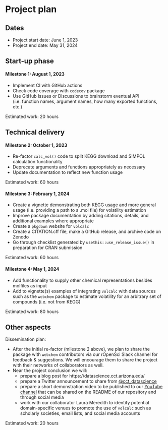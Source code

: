 # Project plan

## Dates

- Project start date: June 1, 2023
- Project end date: May 31, 2024

## Start-up phase
<!--
Covering the planning phase, this section should provide a relatively detailed plan of how work will start on the project. This section is important because projects need to get up and running quickly.


 - [ ] Setting up collaboration platform inc. code for contributors etc.
 - [ ] Licence decisions
 - [ ] Reporting framework
-->

#### Milestone 1: August 1, 2023

- Implement CI with GitHub actions
- Check code coverage with `codecov` package
- Use GitHub Issues or Discussions to brainstorm eventual API (i.e. function names, argument names, how many exported functions, etc.)

Estimated work: 20 hours


## Technical delivery
<!--
Covering the actual delivery of the project this section should provide at least a high-level the implementation. 

Including target dates is really important as you need to be committed and the ISC need to have a means of tracking delivery
-->

#### Milestone 2: October 1, 2023

- Re-factor `calc_vol()` code to split KEGG download and SIMPOL calculation functionality
- Deprecate arguments and functions appropriately as necessary
- Update documentation to reflect new function usage

Estimated work: 60 hours


#### Milestone 3: February 1, 2024

- Create a vignette demonstrating both KEGG usage and more general usage (i.e. providing a path to a .mol file) for volatility estimation
- Improve package documentation by adding citations, details, and additional examples where appropriate
- Create a `pkgdown` website for `volcalc`
- Create a CITATION.cff file, make a GitHub release, and archive code on Zenodo
- Go through checklist generated by `usethis::use_release_issue()` in preparation for CRAN submission

Estimated work: 60 hours


#### Milestone 4: May 1, 2024

- Add functionality to supply other chemical representations besides molfiles as input
- Add to vignette(s) examples of integrating `volcalc` with data sources such as the `webchem` package to estimate volatility for an arbitrary set of compounds (i.e. not from KEGG)

Estimated work: 80 hours


## Other aspects
<!--
Covering non-technical activities like on-going publicity, paper preparation, discussion groups etc. that might be required to facilitate successful delivery of the project.

 - [ ] Announcement post
 - [ ] Delivery blog post
 - [ ] Twitter
 - [ ] UseR!
 - [ ] ISC meetings
-->

Dissemination plan: <!-- This section is done! -->

- After the initial re-factor (milestone 2 above), we plan to share the package with `webchem` contributors via our rOpenSci Slack channel for feedback & suggestions.  We will encourage them to share the project with their networks of collaborators as well.
- Near the project conclusion we will:
  - prepare a blog post for https://datascience.cct.arizona.edu/
  - prepare a Twitter announcement to share from [@cct_datascience](https://twitter.com/cct_datascience)
  - prepare a short demonstration video to be published to our [YouTube channel](https://www.youtube.com/@cctdatascience2556) that can be shared on the README of our repository and through social media
  - work with our collaborator Laura Meredith to identify potential domain-specific venues to promote the use of `volcalc` such as scholarly societies, email lists, and social media accounts

Estimated work: 20 hours